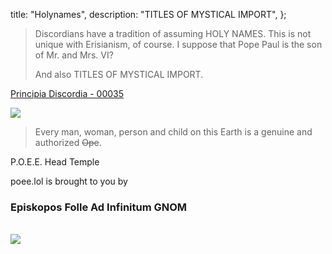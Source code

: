   title: "Holynames",
  description: "TITLES OF MYSTICAL IMPORT",
};

> Discordians have a tradition of assuming HOLY NAMES. This is not unique with Erisianism, of course. I suppose that Pope Paul is the son of Mr. and Mrs. VI?
>
> And also TITLES OF MYSTICAL IMPORT.

<attr>
  <a href="/discordia/00035">Principia Discordia - 00035</a>
</attr>

<img
  className="flush"
  src="/pd/00036.png"
  data-source="Principia Discordia 00036"
  data-link="/discordia/00036"
/>

> Every man, woman, person and child on this Earth is a genuine and authorized ~~Ope~~.

<attr>P.O.E.E. Head Temple</attr>

<p className="center">
  poee.lol is brought to you by
  <h3 style={{ textAlign: "center" }}>Episkopos Folle Ad Infinitum GNOM</h3>
  <br />
  <img src="/image/inf.sm.png" />
</p>

